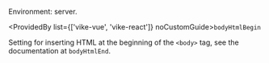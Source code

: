 
Environment: server.

<ProvidedBy list={['vike-vue', 'vike-react']} noCustomGuide>`bodyHtmlBegin`</ProvidedBy>

Setting for inserting HTML at the beginning of the `<body>` tag, see the documentation at <Link href="/bodyHtmlEnd">`bodyHtmlEnd`</Link>.
